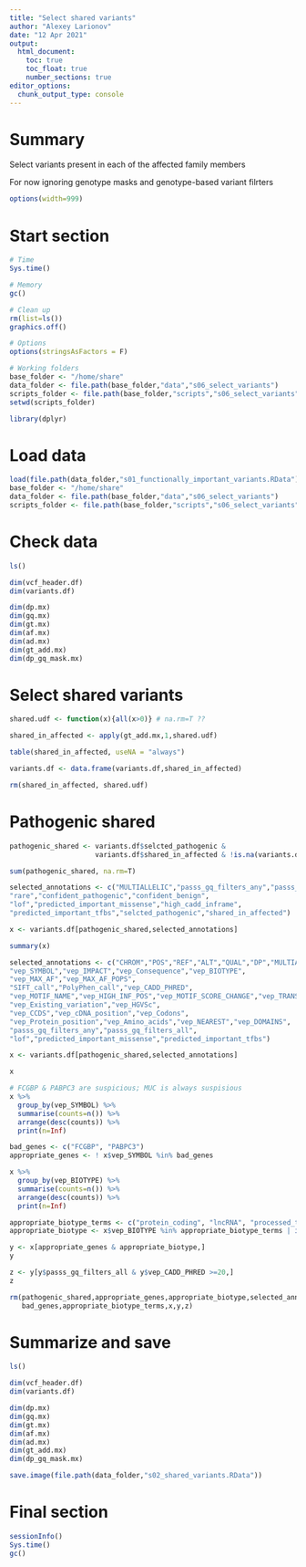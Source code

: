 ```yaml
---
title: "Select shared variants"
author: "Alexey Larionov"
date: "12 Apr 2021"
output: 
  html_document:
    toc: true
    toc_float: true
    number_sections: true
editor_options: 
  chunk_output_type: console
---
```


# Summary

Select variants present in each of the affected family members  

For now ignoring genotype masks and genotype-based variant filrters  

<style>
pre{
  overflow-x: auto;
}
pre code{
  word-wrap: normal;
  white-space: pre;
}
</style>

```r
options(width=999)
```

# Start section

```r

# Time
Sys.time()

# Memory
gc()

# Clean up
rm(list=ls())
graphics.off()

# Options
options(stringsAsFactors = F)

# Working folders
base_folder <- "/home/share"
data_folder <- file.path(base_folder,"data","s06_select_variants")
scripts_folder <- file.path(base_folder,"scripts","s06_select_variants")
setwd(scripts_folder)

library(dplyr)

```

# Load data

```r

load(file.path(data_folder,"s01_functionally_important_variants.RData"))
base_folder <- "/home/share"
data_folder <- file.path(base_folder,"data","s06_select_variants")
scripts_folder <- file.path(base_folder,"scripts","s06_select_variants")

```

# Check data

```r

ls()

dim(vcf_header.df)
dim(variants.df)

dim(dp.mx)
dim(gq.mx)
dim(gt.mx)
dim(af.mx)
dim(ad.mx)
dim(gt_add.mx)
dim(dp_gq_mask.mx)

```

# Select shared variants

```r

shared.udf <- function(x){all(x>0)} # na.rm=T ??

shared_in_affected <- apply(gt_add.mx,1,shared.udf)

table(shared_in_affected, useNA = "always")

variants.df <- data.frame(variants.df,shared_in_affected)

rm(shared_in_affected, shared.udf)

```

# Pathogenic shared

```r

pathogenic_shared <- variants.df$selcted_pathogenic & 
                     variants.df$shared_in_affected & !is.na(variants.df$shared_in_affected)

sum(pathogenic_shared, na.rm=T)

selected_annotations <- c("MULTIALLELIC","passs_gq_filters_any","passs_gq_filters_all",
"rare","confident_pathogenic","confident_benign",
"lof","predicted_important_missense","high_cadd_inframe",
"predicted_important_tfbs","selcted_pathogenic","shared_in_affected")

x <- variants.df[pathogenic_shared,selected_annotations]

summary(x)

selected_annotations <- c("CHROM","POS","REF","ALT","QUAL","DP","MULTIALLELIC",
"vep_SYMBOL","vep_IMPACT","vep_Consequence","vep_BIOTYPE",
"vep_MAX_AF","vep_MAX_AF_POPS",
"SIFT_call","PolyPhen_call","vep_CADD_PHRED",
"vep_MOTIF_NAME","vep_HIGH_INF_POS","vep_MOTIF_SCORE_CHANGE","vep_TRANSCRIPTION_FACTORS",
"vep_Existing_variation","vep_HGVSc",
"vep_CCDS","vep_cDNA_position","vep_Codons",
"vep_Protein_position","vep_Amino_acids","vep_NEAREST","vep_DOMAINS",
"passs_gq_filters_any","passs_gq_filters_all",
"lof","predicted_important_missense","predicted_important_tfbs")

x <- variants.df[pathogenic_shared,selected_annotations]

x

# FCGBP & PABPC3 are suspicious; MUC is always suspisious
x %>% 
  group_by(vep_SYMBOL) %>% 
  summarise(counts=n()) %>% 
  arrange(desc(counts)) %>% 
  print(n=Inf)

bad_genes <- c("FCGBP", "PABPC3")
appropriate_genes <- ! x$vep_SYMBOL %in% bad_genes

x %>% 
  group_by(vep_BIOTYPE) %>% 
  summarise(counts=n()) %>% 
  arrange(desc(counts)) %>% 
  print(n=Inf)

appropriate_biotype_terms <- c("protein_coding", "lncRNA", "processed_transcript")
appropriate_biotype <- x$vep_BIOTYPE %in% appropriate_biotype_terms | is.na(x$vep_BIOTYPE)

y <- x[appropriate_genes & appropriate_biotype,]
y

z <- y[y$passs_gq_filters_all & y$vep_CADD_PHRED >=20,]
z

rm(pathogenic_shared,appropriate_genes,appropriate_biotype,selected_annotations,
   bad_genes,appropriate_biotype_terms,x,y,z)

```

# Summarize and save

```r

ls()

dim(vcf_header.df)
dim(variants.df)

dim(dp.mx)
dim(gq.mx)
dim(gt.mx)
dim(af.mx)
dim(ad.mx)
dim(gt_add.mx)
dim(dp_gq_mask.mx)

save.image(file.path(data_folder,"s02_shared_variants.RData"))

```

# Final section

```r

sessionInfo()
Sys.time()
gc()

```

